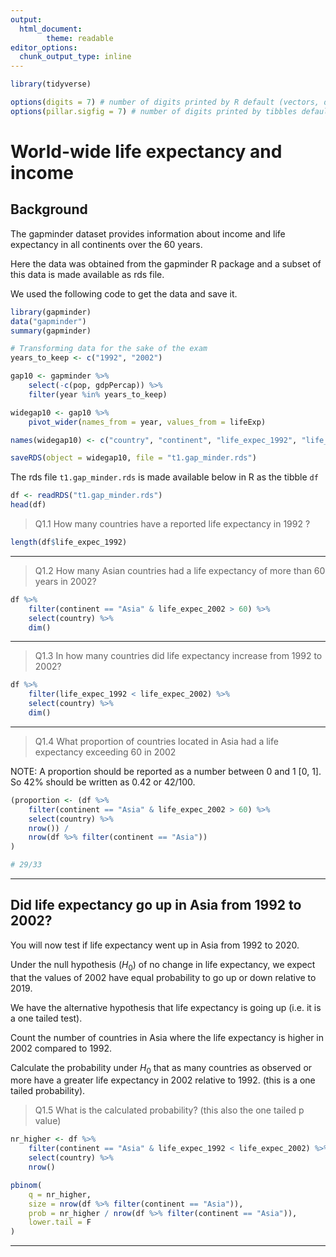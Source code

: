 ```yaml
---
output:
  html_document:
        theme: readable
editor_options: 
  chunk_output_type: inline
---
```




```r

library(tidyverse)

options(digits = 7) # number of digits printed by R default (vectors, data.frames, lists)
options(pillar.sigfig = 7) # number of digits printed by tibbles default.
```

# World-wide life expectancy and income

## Background


The gapminder dataset provides information about income and life expectancy in all continents over the 60 years. 

Here the data was obtained from the gapminder R package and a subset of this data is made available as rds file. 

We used the following code to get the data and save it.



```r

library(gapminder)
data("gapminder")
summary(gapminder)

# Transforming data for the sake of the exam
years_to_keep <- c("1992", "2002")

gap10 <- gapminder %>%
    select(-c(pop, gdpPercap)) %>%
    filter(year %in% years_to_keep)

widegap10 <- gap10 %>%
    pivot_wider(names_from = year, values_from = lifeExp)

names(widegap10) <- c("country", "continent", "life_expec_1992", "life_expec_2002")

saveRDS(object = widegap10, file = "t1.gap_minder.rds")
```




The rds file `t1.gap_minder.rds` is made available below in R as the tibble `df`

```r

df <- readRDS("t1.gap_minder.rds")
head(df)
```

>Q1.1 How many countries have a reported life expectancy in 1992 ?

```r
length(df$life_expec_1992)
```


---

>Q1.2 How many Asian countries had a life expectancy of more than 60 years in 2002?

```r
df %>%
    filter(continent == "Asia" & life_expec_2002 > 60) %>%
    select(country) %>%
    dim()
```


---

>Q1.3 In how many countries did life expectancy increase from 1992 to 2002?

```r
df %>%
    filter(life_expec_1992 < life_expec_2002) %>%
    select(country) %>%
    dim()
```

---

>Q1.4 What proportion of countries located in Asia had a life expectancy exceeding 60 in 2002

NOTE: A proportion should be reported as a number between 0 and 1 [0, 1]. So 42% should be written as 0.42 or 42/100.

```r
(proportion <- (df %>%
    filter(continent == "Asia" & life_expec_2002 > 60) %>%
    select(country) %>%
    nrow()) /
    nrow(df %>% filter(continent == "Asia"))
)

# 29/33
```

---

## Did life expectancy go up in Asia from 1992 to 2002?

You will now test if life expectancy went up in Asia from 1992 to 2020.

Under the null hypothesis ($H_0$) of no change in life expectancy, we expect that the values of 2002 have equal probability to go up or down relative to 2019.

We have the alternative hypothesis that life expectancy is going up (i.e. it is a one tailed test).

Count the number of countries in Asia where the life expectancy is higher in 2002 compared to 1992. 

Calculate the probability under $H_0$ that as many countries as observed or more have a greater life expectancy in 2002 relative to 1992. (this is a one tailed probability).

>Q1.5 What is the calculated probability? (this also the one tailed p value)

```r
nr_higher <- df %>%
    filter(continent == "Asia" & life_expec_1992 < life_expec_2002) %>%
    select(country) %>%
    nrow()

pbinom(
    q = nr_higher,
    size = nrow(df %>% filter(continent == "Asia")),
    prob = nr_higher / nrow(df %>% filter(continent == "Asia")),
    lower.tail = F
)
```
---
